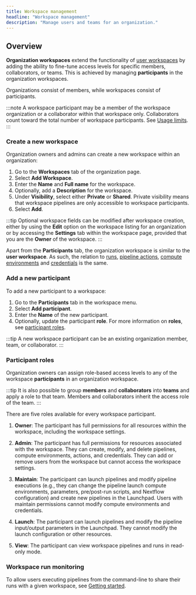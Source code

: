 ```yaml
---
title: Workspace management
headline: "Workspace management"
description: "Manage users and teams for an organization."
---
```


## Overview

**Organization workspaces** extend the functionality of [user workspaces](../getting-started/workspace.mdx) by adding the ability to fine-tune access levels for specific members, collaborators, or teams. This is achieved by managing **participants** in the organization workspaces.

Organizations consist of members, while workspaces consist of participants.

:::note
A workspace participant may be a member of the workspace organization or a collaborator within that workspace only. Collaborators count toward the total number of workspace participants. See [Usage limits](/docs/limits/limits.mdx).
:::

### Create a new workspace

Organization owners and admins can create a new workspace within an organization:

1. Go to the **Workspaces** tab of the organization page.
2. Select **Add Workspace**.
3. Enter the **Name** and **Full name** for the workspace.
4. Optionally, add a **Description** for the workspace.
5. Under **Visibility**, select either **Private** or **Shared**. Private visibility means that workspace pipelines are only accessible to workspace participants.
6. Select **Add**.

:::tip
Optional workspace fields can be modified after workspace creation, either by using the **Edit** option on the workspace listing for an organization or by accessing the **Settings** tab within the workspace page, provided that you are the **Owner** of the workspace.
:::

Apart from the **Participants** tab, the organization workspace is similar to the **user workspace**. As such, the relation to [runs](../launch/launch.mdx), [pipeline actions](../pipeline-actions/overview.mdx), [compute environments](../compute-envs/overview.mdx) and [credentials](../credentials/overview.mdx) is the same.

### Add a new participant

To add a new participant to a workspace:

1. Go to the **Participants** tab in the workspace menu.
2. Select **Add participant**.
3. Enter the **Name** of the new participant.
4. Optionally, update the participant **role**. For more information on **roles**, see [participant roles](#participant-roles).

:::tip
A new workspace participant can be an existing organization member, team, or collaborator.
:::

### Participant roles

Organization owners can assign role-based access levels to any of the workspace **participants** in an organization workspace.

:::tip
It is also possible to group **members** and **collaborators** into **teams** and apply a role to that team. Members and collaborators inherit the access role of the team.
:::

There are five roles available for every workspace participant.

1. **Owner**: The participant has full permissions for all resources within the workspace, including the workspace settings.

2. **Admin**: The participant has full permissions for resources associated with the workspace. They can create, modify, and delete pipelines, compute environments, actions, and credentials. They can add or remove users from the workspace but cannot access the workspace settings.

3. **Maintain**: The participant can launch pipelines and modify pipeline executions (e.g., they can change the pipeline launch compute environments, parameters, pre/post-run scripts, and Nextflow configuration) and create new pipelines in the Launchpad. Users with maintain permissions cannot modify compute environments and credentials.

4. **Launch**: The participant can launch pipelines and modify the pipeline input/output parameters in the Launchpad. They cannot modify the launch configuration or other resources.

5. **View**: The participant can view workspace pipelines and runs in read-only mode.

### Workspace run monitoring

To allow users executing pipelines from the command-line to share their runs with a given workspace, see [Getting started](../getting-started/usage.mdx).
